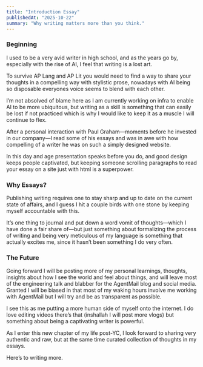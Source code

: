 ```yaml
---
title: "Introduction Essay"
publishedAt: "2025-10-22"
summary: "Why writing matters more than you think."
---
```


### Beginning

I used to be a very avid writer in high school, and as the years go by, especially with the rise of AI, I feel that writing is a lost art.

To survive AP Lang and AP Lit you would need to find a way to share your thoughts in a compelling way with stylistic prose, nowadays with AI being so disposable everyones voice seems to blend with each other.

I’m not absolved of blame here as I am currently working on infra to enable AI to be more ubiquitous, but writing as a skill is something that can easily be lost if not practiced which is why I would like to keep it as a muscle I will continue to flex.

After a personal interaction with Paul Graham—moments before he invested in our company—I read some of his essays and was in awe with how compelling of a writer he was on such a simply designed website.

In this day and age presentation speaks before you do, and good design keeps people captivated, but keeping someone scrolling paragraphs to read your essay on a site just with html is a superpower.

### Why Essays?

Publishing writing requires one to stay sharp and up to date on the current state of affairs, and I guess I hit a couple birds with one stone by keeping myself accountable with this.

It’s one thing to journal and put down a word vomit of thoughts—which I have done a fair share of—but just something about formalizing the process of writing and being very meticulous of my language is something that actually excites me, since it hasn’t been something I do very often.

### The Future

Going forward I will be posting more of my personal learnings, thoughts, insights about how I see the world and feel about things, and will leave most of the engineering talk and blabber for the AgentMail blog and social media. Granted I will be biased in that most of my waking hours involve me working with AgentMail but I will try and be as transparent as possible.

I see this as me putting a more human side of myself onto the internet. I do love editing videos there’s that (inshallah I will post more vlogs) but something about being a captivating writer is powerful.

As I enter this new chapter of my life post-YC, I look forward to sharing very authentic and raw, but at the same time curated collection of thoughts in my essays.

Here’s to writing more.
